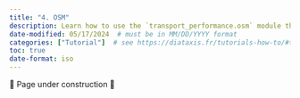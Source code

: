```yaml
---
title: "4. OSM"
description: Learn how to use the `transport_performance.osm` module through examples.
date-modified: 05/17/2024  # must be in MM/DD/YYYY format
categories: ["Tutorial"]  # see https://diataxis.fr/tutorials-how-to/#tutorials-how-to, delete as appropriate
toc: true
date-format: iso
---
```


🚧 Page under construction 🚧
